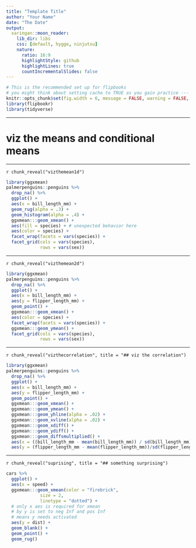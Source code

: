 ```yaml
---
title: "Template Title"
author: "Your Name"
date: "The Date"
output: 
  xaringan::moon_reader:
    lib_dir: libs
    css: [default, hygge, ninjutsu]
    nature:
      ratio: 16:9
      highlightStyle: github
      highlightLines: true
      countIncrementalSlides: false
---
```



```r
# This is the recommended set up for flipbooks
# you might think about setting cache to TRUE as you gain practice --- building flipbooks from scratch can be time consuming
knitr::opts_chunk$set(fig.width = 6, message = FALSE, warning = FALSE, comment = "", cache = F)
library(flipbookr)
library(tidyverse)

```



---

# viz the means and conditional means


---


`r chunk_reveal("vizthemean1d")`

```r
library(ggxmean)
palmerpenguins::penguins %>% 
  drop_na() %>% 
  ggplot() +
  aes(x = bill_length_mm) +
  geom_rug(alpha = .3) +
  geom_histogram(alpha = .4) +
  ggxmean:::geom_xmean() +
  aes(fill = species) + # unexpected behavior here
  aes(color = species) +
  facet_wrap(facets = vars(species)) +
  facet_grid(cols = vars(species),
             rows = vars(sex))
```




---


`r chunk_reveal("vizthemean2d")`

```r
library(ggxmean)
palmerpenguins::penguins %>% 
  drop_na() %>% 
  ggplot() +
  aes(x = bill_length_mm) +
  aes(y = flipper_length_mm) +
  geom_point() +
  ggxmean:::geom_xmean() +
  aes(color = species) +
  facet_wrap(facets = vars(species)) +
  ggxmean:::geom_ymean() +
  facet_grid(cols = vars(species),
             rows = vars(sex))
```




---


`r chunk_reveal("vizthecorrelation", title = "## viz the correlation")`

```r
library(ggxmean)
palmerpenguins::penguins %>% 
  drop_na() %>% 
  ggplot() +
  aes(x = bill_length_mm) +
  aes(y = flipper_length_mm) +
  geom_point() +
  ggxmean:::geom_xmean() +
  ggxmean:::geom_ymean() +
  ggxmean:::geom_yhline(alpha = .02) +
  ggxmean:::geom_xvline(alpha = .02) +
  ggxmean:::geom_xdiff() +
  ggxmean:::geom_ydiff() +
  ggxmean:::geom_diffsmultiplied() +
  aes(x = ((bill_length_mm - mean(bill_length_mm)) / sd(bill_length_mm))) +
  aes(y = (flipper_length_mm - mean(flipper_length_mm))/sd(flipper_length_mm))
```

---

`r chunk_reveal("suprising", title = "## something surprising")`

```r
cars %>% 
  ggplot() +
  aes(x = speed) +
  ggxmean:::geom_xmean(color = "firebrick",
             size = 2,
             linetype = "dotted") +
  # only x aes is required for xmean 
  # by y is set to neg Inf and pos Inf
  # means y needs activated
  aes(y = dist) +
  geom_blank() +
  geom_point() + 
  geom_rug()
```



